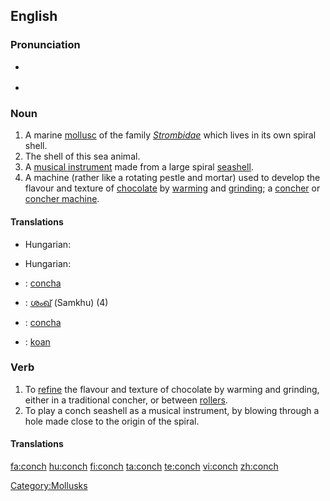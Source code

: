 {{wikipedia}}
==English==

===Pronunciation===
* {{IPA|/kɑnk/}}
*: {{rhymes|ɒnk}}
* {{IPA|/kɑntʃ/}}
*: {{rhymes|ɒntʃ}}

===Noun===
{{en-noun|conches|pl2=conchs}}

# A marine [[mollusc]] of the family ''[[Strombidae]]'' which lives in its own spiral shell.
# The shell of this sea animal.
# A [[musical instrument]] made from a large spiral [[seashell]].
# A machine (rather like a rotating pestle and mortar) used to develop the flavour and texture of [[chocolate]] by [[warming]] and [[grinding]]; a [[concher]] or [[concher machine]].

====Translations====
{{trans-top|a marine mollusc}}
* Hungarian: {{t+|hu|kagyló}}
{{trans-mid}}
{{trans-bottom}}

{{trans-top|the shell of this sea animal}}
* Hungarian: {{t|hu|kagylóhéj}}
{{trans-mid}}
{{trans-bottom}}

{{trans-top|a musical instrument}}
{{trans-mid}}
{{trans-bottom}}

{{trans-top|a machine}}
{{trans-mid}}
{{trans-bottom}}

{{checktrans-top}}
* {{ttbc|Interlingua}}: [[concha]]
* {{ttbc|Malayalam}}: [[ശംഖ്]] (Samkhu) (4)
* {{ttbc|Spanish}}: [[concha]]
* {{ttbc|Volapük}}: [[koan]]
{{checktrans-bottom}}

===Verb===
{{en-verb|conches|conching|conched}}

# To [[refine]] the flavour and texture of chocolate by warming and grinding, either in a traditional concher, or between [[roller]]s.
# To play a conch seashell as a musical instrument, by blowing through a hole made close to the origin of the spiral.

====Translations====
{{trans-top|to refine the flavour of chocolate}}
{{trans-mid}}
{{trans-bottom}}

{{trans-top|to play a conch seashell}}
{{trans-mid}}
{{trans-bottom}}

[[Category:Mollusks]]

[[fa:conch]]
[[hu:conch]]
[[fi:conch]]
[[ta:conch]]
[[te:conch]]
[[vi:conch]]
[[zh:conch]]